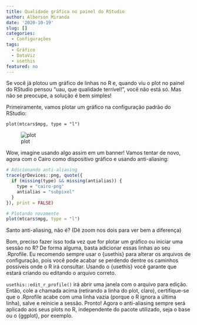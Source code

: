 ```yaml
---
title: Qualidade gráfica no painel do RStudio
author: Alberson Miranda
date: '2020-10-19'
slug: []
categories:
  - Configurações
tags:
  - Gráfico
  - DataViz
  - usethis
featured: no
---
```


Se você já plotou um gráfico de linhas no R e, quando viu o plot no painel do RStudio pensou "uau, que qualidade terrível!", você não está só. Mas não se preocupe, a solução é bem simples!

Primeiramente, vamos plotar um gráfico na configuração padrão do RStudio:

`plot(mtcars$mpg, type = "l")`

![plot](/post/2020-10-19-qualidade-grafica-no-painel-do-rstudio_files/Rplot.png)

Wow, imagine usando algo assim em um banner! Vamos tentar de novo, agora com o Cairo como dispositivo gráfico e usando anti-aliasing:

```r

# Adicionando anti-aliasing
trace(grDevices::png, quote({
  if (missing(type) && missing(antialias)) {
    type = "cairo-png"
    antialias = "subpixel"
  }
}), print = FALSE)

# Plotando novamente
plot(mtcars$mpg, type = "l")

```

Santo anti-aliasing, não é? (Dê zoom nos dois para ver bem a diferença)

Bom, preciso fazer isso toda vez que for plotar um gráfico ou iniciar uma sessão no R? De forma alguma, basta adicionar essas linhas ao seu .Rprofile. Eu recomendo sempre usar o {usethis} para alterar os arquivos de configuração, pois você pode acabar se perdendo dentre os caminhos possíveis onde o R irá consultar. Usando o {usethis} você garante que estará criando ou editando o arquivo correto.

`usethis::edit_r_profile()` irá abrir uma janela com o arquivo para edição. Então, cole a chamada acima (retirando a linha do plot, claro), certifique-se que o .Rprofile acabe com uma linha vazia (porque o R ignora a última linha), salve e reinicie a sessão. Pronto! Agora o anti-aliasing sempre será aplicado aos seus plots no R, independente do pacote utilizado, seja o base ou o {ggplot}, por exemplo.
